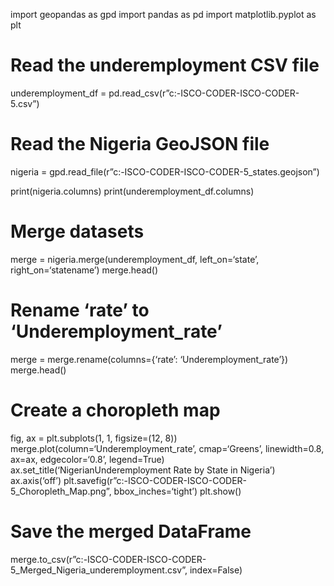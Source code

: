 import geopandas as gpd
import pandas as pd
import matplotlib.pyplot as plt

# Read the underemployment CSV file
underemployment_df = pd.read_csv(r"c:\Users\hp\OneDrive\Documents\ISIC-ISCO-CODER\ISIC-ISCO-CODER-5\labs\week-7\data\underemployment.csv")

# Read the Nigeria GeoJSON file
nigeria = gpd.read_file(r"c:\Users\hp\OneDrive\Documents\ISIC-ISCO-CODER\ISIC-ISCO-CODER-5\labs\week-7\data\nigeria_states.geojson")

print(nigeria.columns)
print(underemployment_df.columns)

# Merge datasets
merge = nigeria.merge(underemployment_df, left_on='state', right_on='statename')
merge.head()

# Rename 'rate' to 'Underemployment_rate'
merge = merge.rename(columns={'rate': 'Underemployment_rate'})
merge.head()

# Create a choropleth map
fig, ax = plt.subplots(1, 1, figsize=(12, 8))
merge.plot(column='Underemployment_rate', cmap='Greens', linewidth=0.8, ax=ax, edgecolor='0.8', legend=True)
ax.set_title('NigerianUnderemployment Rate by State in Nigeria')
ax.axis('off')
plt.savefig(r"c:\Users\hp\OneDrive\Documents\ISIC-ISCO-CODER\ISIC-ISCO-CODER-5\labs\week-7\data\sini_Choropleth_Map.png", bbox_inches='tight')
plt.show()

# Save the merged DataFrame
merge.to_csv(r"c:\Users\hp\OneDrive\Documents\ISIC-ISCO-CODER\ISIC-ISCO-CODER-5\labs\week-7\data\sini_Merged_Nigeria_underemployment.csv", index=False)